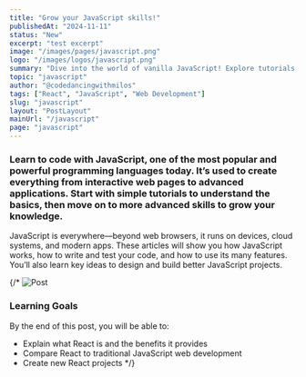 ```yaml
---
title: "Grow your JavaScript skills!"
publishedAt: "2024-11-11"
status: "New"
excerpt: "test excerpt"
image: "/images/pages/javascript.png"
logo: "/images/logos/javascript.png"
summary: "Dive into the world of vanilla JavaScript! Explore tutorials, insights, and tips on mastering the core concepts, tools, and techniques that make JavaScript essential for web development."
topic: "javascript"
author: "@codedancingwithmilos"
tags: ["React", "JavaScript", "Web Development"]
slug: "javascript"
layout: "PostLayout"
mainUrl: "/javascript"
page: "javascript"
---
```


### Learn to code with JavaScript, one of the most popular and powerful programming languages today. It’s used to create everything from interactive web pages to advanced applications. Start with simple tutorials to understand the basics, then move on to more advanced skills to grow your knowledge.

JavaScript is everywhere—beyond web browsers, it runs on devices, cloud systems, and modern apps. These articles will show you how JavaScript works, how to write and test your code, and how to use its many features. You’ll also learn key ideas to design and build better JavaScript projects.

{/* ![Post](/images/blog/react/react-reasons_possibilities.png)

### Learning Goals

By the end of this post, you will be able to:
- Explain what React is and the benefits it provides
- Compare React to traditional JavaScript web development
- Create new React projects */}